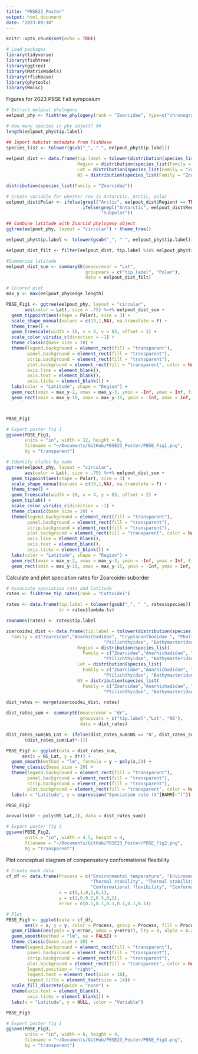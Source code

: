 ```yaml
---
title: "PBSE23_Poster"
output: html_document
date: "2023-09-18"
---
```


```r

knitr::opts_chunk$set(echo = TRUE)

# Load packages
library(tidyverse)
library(fishtree)
library(ggtree)
library(MatrixModels)
library(rfishbase)
library(phytools)
library(Rmisc)

```

Figures for 2023 PBSE Fall symposium

```r

# Extract eelpout phylogeny
eelpout_phy <- fishtree_phylogeny(rank = "Zoarcidae", type=c("chronogram"))

# How many species in phy object? 94
length(eelpout_phy$tip.label)

## Import habitat metadata from FishBase
species_list <- tolower(gsub("_", " ", eelpout_phy$tip.label))
  
eelpout_dist <- data.frame(tip.label = tolower(distribution(species_list(Family = "Zoarcidae"))$Species),
                           Region = distribution(species_list(Family = "Zoarcidae"))$FAO,
                           Lat = distribution(species_list(Family = "Zoarcidae"))$LatDeg,
                           NS = distribution(species_list(Family = "Zoarcidae"))$N_S)

distribution(species_list(Family = "Zoarcidae"))

# Create variable for whether row is Antarctic, Arctic, polar
eelpout_dist$Polar <- ifelse(grepl("Arctic", eelpout_dist$Region) == TRUE, "Arctic",
                             ifelse(grepl("Antarctic", eelpout_dist$Region) == TRUE, "Antarctic",
                                    "Subpolar"))

## Combine latitude with Zoarcid phylogeny object
ggtree(eelpout_phy, layout = "circular") + theme_tree()

eelpout_phy$tip.label <- tolower(gsub("_", " ", eelpout_phy$tip.label))

eelpout_dist_filt <- filter(eelpout_dist, tip.label %in% eelpout_phy$tip.label)

#Summarize latitude
eelpout_dist_sum <- summarySE(measurevar = "Lat",
                              groupvars = c("tip.label", "Polar"),
                              data = eelpout_dist_filt)

# Colored plot
max_y <- max(eelpout_phy$edge.length)

PBSE_Fig1 <- ggtree(eelpout_phy, layout = "circular", 
       aes(color = Lat), size = .75) %<+% eelpout_dist_sum +
  geom_tippoint(aes(shape = Polar), size = 3) +
  scale_shape_manual(values = c(19,1,NA), na.translate = F) +
  theme_tree() +
  geom_treescale(width = 10, x = 4, y = 85, offset = 2) +
  scale_color_viridis_c(direction = -1) +
  theme_classic(base_size = 20) +
  theme(legend.background = element_rect(fill = "transparent"),
        panel.background = element_rect(fill = "transparent"),
        strip.background = element_rect(fill = "transparent"),
        plot.background = element_rect(fill = "transparent", color = NA),
        axis.line = element_blank(),
        axis.text = element_blank(),
        axis.ticks = element_blank()) +
  labs(color = "Latitude", shape = "Region") +
  geom_rect(xmin = max_y-2, xmax = max_y-3, ymin = -Inf, ymax = Inf, fill = "skyblue", alpha = 0.01, lty = 0) +
  geom_rect(xmin = max_y-10, xmax = max_y-15, ymin = -Inf, ymax = Inf, fill = "pink", alpha = 0.01, lty = 0)



PBSE_Fig1

# Export poster fig 1
ggsave(PBSE_Fig1,
       units = "in", width = 12, height = 6, 
       filename = "~/Documents/GitHub/PBSE23_Poster/PBSE_Fig1.png",
       bg = "transparent")

# Identify clades by name
ggtree(eelpout_phy, layout = "circular", 
       aes(color = Lat), size = .75) %<+% eelpout_dist_sum +
  geom_tippoint(aes(shape = Polar), size = 3) +
  scale_shape_manual(values = c(19,1,NA), na.translate = F) +
  theme_tree() +
  geom_treescale(width = 10, x = 4, y = 85, offset = 2) +
  geom_tiplab() +
  scale_color_viridis_c(direction = -1) +
  theme_classic(base_size = 20) +
  theme(legend.background = element_rect(fill = "transparent"),
        panel.background = element_rect(fill = "transparent"),
        strip.background = element_rect(fill = "transparent"),
        plot.background = element_rect(fill = "transparent", color = NA),
        axis.line = element_blank(),
        axis.text = element_blank(),
        axis.ticks = element_blank()) +
  labs(color = "Latitude", shape = "Region") +
  geom_rect(xmin = max_y-2, xmax = max_y-3, ymin = -Inf, ymax = Inf, fill = "skyblue", alpha = 0.01, lty = 0) +
  geom_rect(xmin = max_y-10, xmax = max_y-15, ymin = -Inf, ymax = Inf, fill = "pink", alpha = 0.01, lty = 0)

```

Calculate and plot speciation rates for Zoarcoidei suborder

```r

# Associate speciation rate and latitude
rates <- fishtree_tip_rates(rank = "Cottoidei")

rates <- data.frame(tip.label = tolower(gsub("_", " ", rates$species)), 
                    dr = rates$lambda.tv)

rownames(rates) <- rates$tip.label

zoarcoidei_dist <- data.frame(tip.label = tolower(distribution(species_list(
  Family = c("Zoarcidae","Anarhichadidae", "Cryptacanthodidae ", "Pholidae ", "Stichaeidae",
                                     "Ptilichthyidae", "Bathymasteridae", "Scytalinidae", "Zaproridae", "Eulophiidae")))$Species),
                           Region = distribution(species_list(
                             Family = c("Zoarcidae","Anarhichadidae", "Cryptacanthodidae ", "Pholidae ", "Stichaeidae",
                                     "Ptilichthyidae", "Bathymasteridae", "Scytalinidae", "Zaproridae", "Eulophiidae")))$FAO,
                           Lat = distribution(species_list(
                             Family = c("Zoarcidae","Anarhichadidae", "Cryptacanthodidae ", "Pholidae ", "Stichaeidae",
                                     "Ptilichthyidae", "Bathymasteridae", "Scytalinidae", "Zaproridae", "Eulophiidae")))$LatDeg,
                           NS = distribution(species_list(
                             Family = c("Zoarcidae","Anarhichadidae", "Cryptacanthodidae ", "Pholidae ", "Stichaeidae",
                                     "Ptilichthyidae", "Bathymasteridae", "Scytalinidae", "Zaproridae", "Eulophiidae")))$N_S)

dist_rates <- merge(zoarcoidei_dist, rates)

dist_rates_sum <- summarySE(measurevar = "dr", 
                            groupvars = c("tip.label","Lat", "NS"),
                            data = dist_rates)

dist_rates_sum$NS_Lat <- ifelse(dist_rates_sum$NS == "N", dist_rates_sum$Lat,
       (dist_rates_sum$Lat*-1))

PBSE_Fig2 <- ggplot(data = dist_rates_sum,
      aes(x = NS_Lat, y = dr)) +
  geom_smooth(method = "lm", formula = y ~ poly(x,2)) +
  theme_classic(base_size = 20) +
  theme(legend.background = element_rect(fill = "transparent"),
        panel.background = element_rect(fill = "transparent"),
        strip.background = element_rect(fill = "transparent"),
        plot.background = element_rect(fill = "transparent", color = NA)) +
  labs(x = "Latitude", y = expression("Speciation rate (λ"[BAMM]~")"))

PBSE_Fig2

anova(lm(dr ~ poly(NS_Lat,2), data = dist_rates_sum))

# Export poster fig 2
ggsave(PBSE_Fig2,
       units = "in", width = 4.5, height = 4, 
       filename = "~/Documents/GitHub/PBSE23_Poster/PBSE_Fig2.png",
       bg = "transparent")

```

Plot conceptual diagram of compensatory conformational flexibility

```r

# Create mock data
cf_df <- data.frame(Process = c("Environmental temperature", "Environmental temperature",
                                "Thermal stability", "Thermal stability",
                                "Conformational flexibility", "Conformational flexibility"),
                    x = c(0,1,0,1,0,1),
                    y = c(1,0,0.5,0.5,0,1),
                    error = c(0.1,0.1,0.1,0.1,0.1,0.1))

# Plot
PBSE_Fig3 <- ggplot(data = cf_df,
       aes(x = x, y = y, color = Process, group = Process, fill = Process)) +
  geom_ribbon(aes(ymin = y-error, ymax = y+error), lty = 0, alpha = 0.25) +
  geom_smooth(method = "lm", se = FALSE) +
  theme_classic(base_size = 20) +
  theme(legend.background = element_rect(fill = "transparent"),
        panel.background = element_rect(fill = "transparent"),
        strip.background = element_rect(fill = "transparent"),
        plot.background = element_rect(fill = "transparent", color = NA),
        legend.position = "right",
        legend.text = element_text(size = 10),
        legend.title = element_text(size = 14)) +  
  scale_fill_discrete(guide = "none") +
  theme(axis.text = element_blank(),
        axis.ticks = element_blank()) +
  labs(x = "Latitude", y = NULL, color = "Variable")

PBSE_Fig3

# Export poster fig 1
ggsave(PBSE_Fig3,
       units = "in", width = 6, height = 4, 
       filename = "~/Documents/GitHub/PBSE23_Poster/PBSE_Fig3.png",
       bg = "transparent")

```

